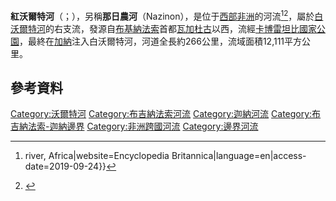 {{NoteTA
|G1=Country
}}
{{Infobox river
| name = 紅沃爾特河
| name_native = {{lang|fr|Volta Rouge}}；{{lang|en|Red Volta}}
| map = Volta river black white red descriptions and surrounding countries.jpg
| map_size = 300px
| map_caption = 紅線為紅沃爾特河
| subdivision_name1 = [[布吉納法索|布吉納法索]]、[[加纳|加纳]]
| length = {{convert|320|km|mi|abbr=on}} 
| discharge1_location= [[河口|河口]]
| mouth = [[沃尔特河|沃尔特河]]
| mouth_location = [[沃尔特水库|沃尔特水库]]
| mouth_coordinates = {{coord|10|34|00|N|00|30|00|W|display=inline,title}}
| basin_size = {{convert|73000|km2|abbr=on}}
| tributaries_left = [[白沃爾特河|白沃爾特河]]
| tributaries_right = [[白沃爾特河|白沃爾特河]]
}}

'''紅沃爾特河'''（{{lang-fr|Volta Rouge}}；{{lang-en|Red Volta}}），另稱'''那日農河'''（Nazinon），是位于[[西部非洲|西部非洲]]的河流<ref>{{Cite web|url=https://www.britannica.com/place/Red-Volta-River|title=Red Volta River {{!}} river, Africa|website=Encyclopedia Britannica|language=en|access-date=2019-09-24}}</ref><ref>{{Cite web|url=http://www.feow.org/ecoregions/details/volta|title=Freshwater Ecoregions Of the World|website=www.feow.org|access-date=2019-09-24}}</ref>，屬於[[白沃爾特河|白沃爾特河]]的右支流，發源自[[布基納法索|布基納法索]]首都[[瓦加杜古|瓦加杜古]]以西，流經[[卡博雷坦比國家公園|卡博雷坦比國家公園]]，最終在[[加納|加納]]注入白沃爾特河，河道全長約266公里，流域面積12,111平方公里。

==參考資料==
{{Reflist}}

{{DEFAULTSORT:Volta Rouge}}
[[Category:沃爾特河|Category:沃爾特河]]
[[Category:布吉納法索河流|Category:布吉納法索河流]]
[[Category:迦納河流|Category:迦納河流]]
[[Category:布吉納法索-迦納邊界|Category:布吉納法索-迦納邊界]]
[[Category:非洲跨國河流|Category:非洲跨國河流]]
[[Category:邊界河流|Category:邊界河流]]

{{BurkinaFaso-geo-stub}}
{{Ghana-geo-stub}}